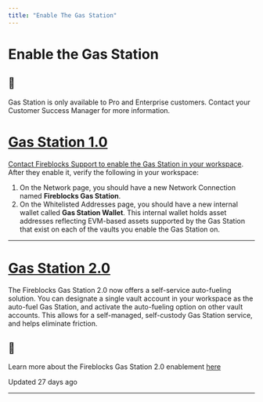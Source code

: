 ```yaml
---
title: "Enable The Gas Station"
---
```

  
  # Enable the Gas Station

<Info>

## 📘

Gas Station is only available to Pro and Enterprise customers. Contact your Customer Success Manager for more information.



</Info>
  
# [Gas Station 1.0](#gas-station-10)
  

[Contact Fireblocks Support to enable the Gas Station in your workspace](https://support.fireblocks.io/hc/en-us/requests/new?ticket_form_id=360003372200). After they enable it, verify the following in your workspace:

1.  On the Network page, you should have a new Network Connection named **Fireblocks Gas Station**.
2.  On the Whitelisted Addresses page, you should have a new internal wallet called **Gas Station Wallet**. This internal wallet holds asset addresses reflecting EVM-based assets supported by the Gas Station that exist on each of the vaults you enable the Gas Station on.

  

* * *

  
# [Gas Station 2.0](#gas-station-20)

The Fireblocks Gas Station 2.0 now offers a self-service auto-fueling solution. You can designate a single vault account in your workspace as the auto-fuel Gas Station, and activate the auto-fueling option on other vault accounts. This allows for a self-managed, self-custody Gas Station service, and helps eliminate friction.

<Info>

## 📘

Learn more about the Fireblocks Gas Station 2.0 enablement [here](https://support.fireblocks.io/hc/en-us/articles/11602800877596-Setup-for-Gas-Station-2-0)



</Info>

Updated 27 days ago

* * *